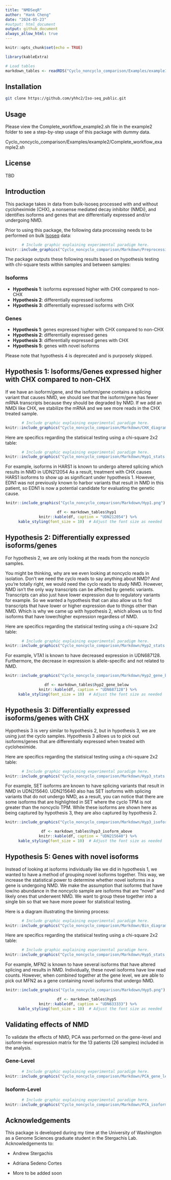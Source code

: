 ```yaml
---
title: "NMDSeqR"
author: "Hank Cheng"
date: "2024-05-23"
#output: html_document
output: github_document
always_allow_html: true
---
```


```r
knitr::opts_chunk$set(echo = TRUE)

library(kableExtra)

# Load tables
markdown_tables <- readRDS("Cyclo_noncyclo_comparison/Examples/example1/5.Plotting/markdown_tables.rds")
```

## Installation
```bash
git clone https://github.com/yhhc2/Iso-seq_public.git
```

## Usage

Please view the Complete_workflow_example2.sh file in the example2 folder to see a step-by-step usage of this package with dummy data.

Cyclo_noncyclo_comparison/Examples/example2/Complete_workflow_example2.sh

## License

TBD

## Introduction

This package takes in data from bulk-Isoseq processed with and without cycloheximide (CHX), a nonsense mediated decay inhibitor (NMDi), and identifies isoforms and genes that are differentially expressed and/or undergoing NMD.

Prior to using this package, the following data processing needs to be performed on bulk [Isoseq](https://isoseq.how/) data:
<div style="text-align: center;">
```r
# Include graphic explaining experimental paradigm here.
knitr::include_graphics("Cyclo_noncyclo_comparison/Markdown/Preprocessing.png")
```
</div>

The package outputs these following results based on hypothesis testing with chi-square tests within samples and between samples:

### Isoforms

- **Hypothesis 1**: isoforms expressed higher with CHX compared to non-CHX
- **Hypothesis 2**: differentially expressed isoforms
- **Hypothesis 3**: differentially expressed isoforms with CHX

### Genes

- **Hypothesis 1**: genes expressed higher with CHX compared to non-CHX
- **Hypothesis 2**: differentially expressed genes
- **Hypothesis 3**: differentially expressed genes with CHX
- **Hypothesis 5**: genes with novel isoforms

Please note that hypothesis 4 is deprecated and is purposely skipped. 

## Hypothesis 1: Isoforms/Genes expressed higher with CHX compared to non-CHX

If we have an isoform/gene, and the isoform/gene contains a splicing variant that causes NMD, we should see that the isoform/gene has fewer mRNA transcripts because they should be degraded by NMD. If we add an NMDi like CHX, we stabilize the mRNA and we see more reads in the CHX treated sample. 

<div style="text-align: center;">
```r
# Include graphic explaining experimental paradigm here.
knitr::include_graphics("Cyclo_noncyclo_comparison/Markdown/CHX_diagram.png")
```
</div>

Here are specifics regarding the statisical testing using a chi-square 2x2 table:
<div style="text-align: center;">
```r
# Include graphic explaining experimental paradigm here.
knitr::include_graphics("Cyclo_noncyclo_comparison/Markdown/Hyp1_stats.png")
```
</div>


For example, isoforms in HARS1 is known to undergo altered splicing which results in NMD in UDN212054 As a result, treatment with CHX causes HARS1 isoforms to show up as significant under hypothesis 1. However, EDN1 was not previously known to harbor variants that result in NMD in this patient, so EDN1 is now a potential candidate for evaluating the genetic cause.

<div style="text-align: center;">
```r
knitr::include_graphics("Cyclo_noncyclo_comparison/Markdown/Hyp1.png")
```
</div>

<div style="text-align: center;">
```r
 df <- markdown_tables$hyp1
  knitr::kable(df, caption = "UDN212054") %>%
    kable_styling(font_size = 10)  # Adjust the font size as needed
```
</div>


## Hypothesis 2: Differentially expressed isoforms/genes

For hypothesis 2, we are only looking at the reads from the noncyclo samples.

You might be thinking, why are we even looking at noncyclo reads in isolation. Don’t we need the cyclo reads to say anything about NMD? And you’re totally right, we would need the cyclo reads to study NMD. However, NMD isn’t the only way transcripts can be affected by genetic variants. Transcripts can also just have lower expression due to regulatory variants for example. So we wanted a hypothesis that can also allow us to find transcripts that have lower or higher expression due to things other than NMD. Which is why we came up with hypothesis 2, which allows us to find isoforms that have lower/higher expression regardless of NMD.

Here are specifics regarding the statisical testing using a chi-square 2x2 table:
<div style="text-align: center;">
```r
# Include graphic explaining experimental paradigm here.
knitr::include_graphics("Cyclo_noncyclo_comparison/Markdown/Hyp2_stats.png")
```
</div>

For example, VTA1 is known to have decreased expression in UDN687128. Furthermore, the decrease in expression is allele-specific and not related to NMD.

<div style="text-align: center;">
```r
knitr::include_graphics("Cyclo_noncyclo_comparison/Markdown/Hyp2_gene_below.png")
```
</div>

<div style="text-align: center;">
```r
 df <- markdown_tables$hyp2_gene_below
  knitr::kable(df, caption = "UDN687128") %>%
    kable_styling(font_size = 10)  # Adjust the font size as needed
```
</div>

## Hypothesis 3: Differentially expressed isoforms/genes with CHX

Hypothesis 3 is very similar to hypothesis 2, but in hypothesis 3, we are using just the cyclo samples. Hypothesis 3 allows us to pick out isoforms/genes that are differentially expressed when treated with cycloheximide. 

Here are specifics regarding the statisical testing using a chi-square 2x2 table:
<div style="text-align: center;">
```r
# Include graphic explaining experimental paradigm here.
knitr::include_graphics("Cyclo_noncyclo_comparison/Markdown/Hyp3_stats.png")
```
</div>

For example, SET isoforms are known to have splicing variants that result in NMD in UDN215640. UDN215640 also has SET isoforms with splicing variants that do not undergo NMD, as a result, you can notice that there are some isoforms that are highlighted in SET where the cyclo TPM is not greater than the noncyclo TPM. While these isoforms are shown here as being captured by hypothesis 3, they are also captured by hypothesis 2. 

<div style="text-align: center;">
```r
knitr::include_graphics("Cyclo_noncyclo_comparison/Markdown/Hyp3_isoform_above.png")
```
</div>

<div style="text-align: center;">
```r
 df <- markdown_tables$hyp3_isoform_above
  knitr::kable(df, caption = "UDN215640") %>%
    kable_styling(font_size = 10)  # Adjust the font size as needed
```
</div>

## Hypothesis 5: Genes with novel isoforms

Instead of looking at isoforms individually like we did in hypothesis 1, we wanted to have a method of grouping novel isoforms together. This way, we increase the statistical power to determine whether novel isoforms in a gene is undergoing NMD. We make the assumption that isoforms that have low/no abundance in the noncyclo sample are isoforms that are “novel” and likely ones that underwent NMD. We want to group these together into a single bin so that we have more power for statistical testing. 

Here is a diagram illustrating the binning process:
<div style="text-align: center;">
```r
# Include graphic explaining experimental paradigm here.
knitr::include_graphics("Cyclo_noncyclo_comparison/Markdown/Bin_diagram.png")
```
</div>

Here are specifics regarding the statisical testing using a chi-square 2x2 table:
<div style="text-align: center;">
```r
# Include graphic explaining experimental paradigm here.
knitr::include_graphics("Cyclo_noncyclo_comparison/Markdown/Hyp5_stats.png")
```
</div>

For example, MFN2 is known to have several isoforms that have altered splicing and results in NMD. Individually, these novel isoforms have low read counts. However, when combined together at the gene level, we are able to pick out MFN2 as a gene containing novel isoforms that undergo NMD. 

<div style="text-align: center;">
```r
knitr::include_graphics("Cyclo_noncyclo_comparison/Markdown/Hyp5.png")
```
</div>

<div style="text-align: center;">
```r
 df <- markdown_tables$hyp5
  knitr::kable(df, caption = "UDN633333") %>%
    kable_styling(font_size = 10)  # Adjust the font size as needed
```
</div>

## Validating effects of NMD

To validate the effects of NMD, PCA was performed on the gene-level and isoform-level expression matrix for the 13 patients (26 samples) included in the analysis. 

### Gene-Level
<div style="text-align: center;" >
```r
# Include graphic explaining experimental paradigm here.
knitr::include_graphics("Cyclo_noncyclo_comparison/Markdown/PCA_gene_level.pdf.png")
```
</div>

### Isoform-Level
<div style="text-align: center;">
```r
# Include graphic explaining experimental paradigm here.
knitr::include_graphics("Cyclo_noncyclo_comparison/Markdown/PCA_isoform_level.pdf.png")
```
</div>


## Acknowledgements

This package is developed during my time at the University of Washington as a Genome Sciences graduate student in the Stergachis Lab. Acknowledgements to: 

+ Andrew Stergachis 

+ Adriana Sedeno Cortes

+ More to be added soon
